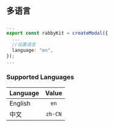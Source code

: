 ## 多语言

###

```ts filename="app.ts"
...
export const rabbyKit = createModal({
  ...
  //设置语言
  language: "en",
});
...
```

### Supported Languages

| Language |  Value  |
| :------- | :-----: |
| English  |  `en`   |
| 中文     | `zh-CN` |
